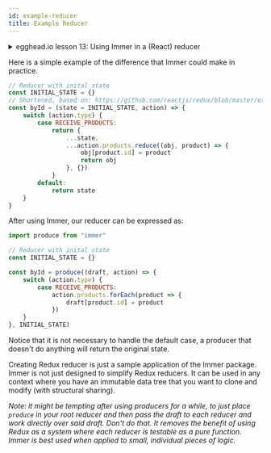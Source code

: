 ```yaml
---
id: example-reducer
title: Example Reducer
---
```


<center>
	<div
		data-ea-publisher="immerjs"
		data-ea-type="image"
		className="horizontal bordered"
	></div>
</center> <details>
	<summary className="egghead-summary">
		egghead.io lesson 13: Using Immer in a (React) reducer
	</summary>
	<br />
	<div>
		<iframe
			width="760"
			height="427"
			scrolling="no"
			src="https://egghead.io/lessons/react-update-immutable-state-with-react-usereducer-through-immer/embed"
		></iframe>
	</div>
	<a
		className="egghead-link"
		href="https://egghead.io/lessons/react-update-immutable-state-with-react-usereducer-through-immer"
	>
		Hosted on egghead.io
	</a>
</details>

Here is a simple example of the difference that Immer could make in practice.

```javascript
// Reducer with inital state
const INITIAL_STATE = {}
// Shortened, based on: https://github.com/reactjs/redux/blob/master/examples/shopping-cart/src/reducers/products.js
const byId = (state = INITIAL_STATE, action) => {
	switch (action.type) {
		case RECEIVE_PRODUCTS:
			return {
				...state,
				...action.products.reduce((obj, product) => {
					obj[product.id] = product
					return obj
				}, {})
			}
		default:
			return state
	}
}
```

After using Immer, our reducer can be expressed as:

```javascript
import produce from "immer"

// Reducer with inital state
const INITIAL_STATE = {}

const byId = produce((draft, action) => {
	switch (action.type) {
		case RECEIVE_PRODUCTS:
			action.products.forEach(product => {
				draft[product.id] = product
			})
	}
}, INITIAL_STATE)
```

Notice that it is not necessary to handle the default case, a producer that doesn't do anything will return the original state.

Creating Redux reducer is just a sample application of the Immer package. Immer is not just designed to simplify Redux reducers. It can be used in any context where you have an immutable data tree that you want to clone and modify (with structural sharing).

_Note: it might be tempting after using producers for a while, to just place `produce` in your root reducer and then pass the draft to each reducer and work directly over said draft. Don't do that. It removes the benefit of using Redux as a system where each reducer is testable as a pure function. Immer is best used when applied to small, individual pieces of logic._
